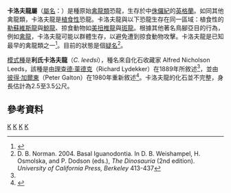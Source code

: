 {{Automatic Taxobox
| taxon = Callovosaurus
| status = fossil
| fossil_range = 中[[侏儸紀|侏儸紀]],{{Fossil range|163}}
| image = Callovosaurus.jpg
| image_caption = 
| authority = [[Peter_Galton|Galton]], 1980
| type_species = '''利氏卡洛夫龍<br>''Callovosaurus leedsi'''''
| type_species_authority = （[[理查德·萊德克|Lydekker]], 1889）<ref name=RL89>{{cite journal |last=Lydekker |first=Richard  |year=1889 |title=On the remains and affinities of five genera of Mesozoic reptiles |journal=Quarterly Journal of the Geological Society of London |volume=45 |pages=41–59
| doi = 10.1144/GSL.JGS.1889.045.01-04.04 }}</ref>
| synonyms = 
* ''[[彎龍|Camptosaurus]] leedsi'' <br><small>Lydekker, 1889</small>
}}

'''卡洛夫龍屬'''（[[學名|屬名]]：''{{lang|la|Callovosaurus}}''）是種原始[[禽龍類|禽龍類]]恐龍，生存於中[[侏儸紀|侏儸紀]]的[[英格蘭|英格蘭]]。如同其他禽龍類，卡洛夫龍是[[植食性|植食性]]恐龍。卡洛夫龍與以下恐龍生存在同一區域：植食性的[[勒蘇維斯龍|勒蘇維斯龍]]與[[鯨龍|鯨龍]]、掠食動物如[[美扭椎龍|美扭椎龍]]與[[斑龍|斑龍]]。根據其他著名鳥腳亞目的行為，例如[[禽龍|禽龍]]，卡洛夫龍可能以群體生存，以避免遭到掠食動物攻擊。卡洛夫龍是已知最早的禽龍類之一<ref name=EoDP>{{cite book |editor=Palmer, D.|year=1999 |title= The Marshall Illustrated Encyclopedia of Dinosaurs and Prehistoric Animals|publisher= Marshall Editions|location=London|page= 142|isbn= 1-84028-152-9}}</ref>。目前的狀態是個[[疑名|疑名]]<ref>D. B. Norman. 2004. Basal Iguanodontia. In D. B. Weishampel, H. Osmolska, and P. Dodson (eds.), ''The Dinosauria'' (2nd edition). ''University of California Press, Berkeley'' 413-437</ref>。
 
[[模式種|模式種]]是'''利氏卡洛夫龍'''（''C. leedsi''），種名來自化石收藏家 Alfred Nicholson Leeds，該種是由[[理查德·萊德克|理查德·萊德克]]（Richard Lydekker）在1889年所敘述<ref name=RL89/>，並由[[彼得·加爾東|彼得·加爾東]]（Peter Galton）在1980年重新敘述<ref name=PMG80>{{cite journal |last=Galton |first=Peter M. |year=1980 |title=European Jurassic ornithopod dinosaurs of the families Hypsilophodontidae and Camptosauridae |journal=Neues Jahrbuch für Geologie und Paläontologie, Abhandlungen |volume=160 |issue=1 |pages=73–95}}</ref>。卡洛夫龍的化石並不完整，身長估計為2.5至3.5公尺。
 
==參考資料==
{{reflist}}

{{Ornithopoda|O.}}
{{Taxonbar|from=Q1579204}}

[[Category:禽龍類|K]]
[[Category:侏羅紀恐龍|K]]
[[Category:歐洲恐龍|K]]
[[Category:可疑的恐龍|K]]